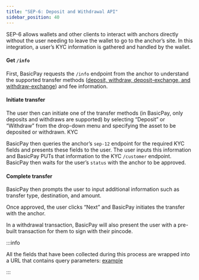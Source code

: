 ```yaml
---
title: "SEP-6: Deposit and Withdrawal API"
sidebar_position: 40
---
```


SEP-6 allows wallets and other clients to interact with anchors directly without the user needing to leave the wallet to go to the anchor’s site. In this integration, a user’s KYC information is gathered and handled by the wallet.

#### Get `/info`

First, BasicPay requests the `/info` endpoint from the anchor to understand the supported transfer methods ([deposit, withdraw, deposit-exchange, and withdraw-exchange](https://github.com/stellar/stellar-protocol/blob/master/ecosystem/sep-0006.md)) and fee information.

#### Initiate transfer

The user then can initiate one of the transfer methods (in BasicPay, only deposits and withdraws are supported) by selecting “Deposit” or “Withdraw” from the drop-down menu and specifying the asset to be deposited or withdrawn. KYC

BasicPay then queries the anchor’s `sep-12` endpoint for the required KYC fields and presents these fields to the user. The user inputs this information and BasicPay PUTs that information to the KYC `/customer` endpoint. BasicPay then waits for the user’s `status` with the anchor to be approved.

#### Complete transfer

BasicPay then prompts the user to input additional information such as transfer type, destination, and amount.

Once approved, the user clicks “Next” and BasicPay initiates the transfer with the anchor.

In a withdrawal transaction, BasicPay will also present the user with a pre-built transaction for them to sign with their pincode.

:::info

All the fields that have been collected during this process are wrapped into a URL that contains query parameters: [example](https://testanchor.stellar.org/sep6/deposit?account=GAXQIC2BSZ5HZP3BD6RZQSD3LB66TB6A2TA5W3LZX2VDFMBAKHC4B62J&asset_code=SRT&type=bank_account&amount=11)

:::
